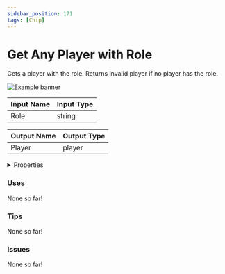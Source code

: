 ```yaml
---
sidebar_position: 171
tags: [Chip]
---
```


# Get Any Player with Role

Gets a player with the role. Returns invalid player if no player has the role.



![Example banner](./assets/a924cac0-0245-4846-862d-df4092c5e1c2.svg)

| Input Name | Input Type |
|-----------|-----------|
| Role | string |

| Output Name | Output Type |
|-----------|-----------|
| Player | player |


<details>
  <summary>Properties</summary>
  <div>
    <div>
    <table>
      <thead>
        <tr>
          <th>Is beta required?</th>
          <th>❌</th>
        </tr>
        <tr>
          <th>Is this chip a trolling risk?</th>
          <th>❌</th>
        </tr>
        <tr>
          <th>Chip UUPD</th>
          <th>._uuid</th>
        </tr>
      </thead>
    </table>
    </div>
  </div>
</details>

### Uses

None so far!

### Tips

None so far!

### Issues

None so far!